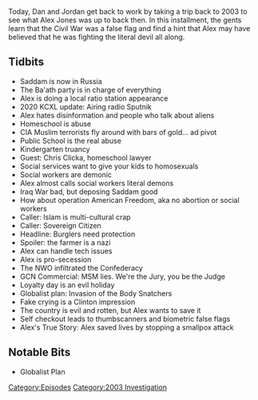 {{DEFAULTSORT:
    #_EPISODE_0548:May 5, 2003
}}{{Episode
    | title           = May 5, 2003
    | caption         = Listen to this episode on [https://knowledgefight.libsyn.com/548-may-5-2003 Libsyn] [https://open.spotify.com/episode/14XqZK2blGXp3dMWC1hmGK Spotify], Read the [[Transcript/548: May 5, 2003|Unofficial Transcript]]
    | episodeNumber   = 548
    | length          = 01:23:13
    | airDate         = April 14, 2021
    | coverageDate    = May 5, 2003
    | episodeType     = [[:Category:2003 Investigation|2003 Investigation]]
    | appearance      = [[Chris Clicka]]
    | oocDrop         = Kids are being arrested for stepping in water puddles
    | previousEpisode = [[547: April 8, 2021]]
    | nextEpisode     = [[549: April 13-14, 2021]]
}}

{{Stub}}

Today, Dan and Jordan get back to work by taking a trip back to 2003 to see what Alex Jones was up to back then. In this installment, the gents learn that the Civil War was a false flag and find a hint that Alex may have believed that he was fighting the literal devil all along.

==Tidbits==

*Saddam is now in Russia
*The Ba'ath party is in charge of everything
*Alex is doing a local ratio station appearance
*2020 KCXL update: Airing radio Sputnik
*Alex hates disinformation and people who talk about aliens
*Homeschool is abuse
*CIA Muslim terrorists fly around with bars of gold... ad pivot
*Public School is the real abuse
*Kindergarten truancy
*Guest: Chris Clicka, homeschool lawyer
*Social services want to give your kids to homosexuals
*Social workers are demonic
*Alex almost calls social workers literal demons
*Iraq War bad, but deposing Saddam good
*How about operation American Freedom, aka no abortion or social workers
*Caller: Islam is multi-cultural crap
*Caller: Sovereign Citizen
*Headline: Burglers need protection
*Spoiler: the farmer is a nazi
*Alex can handle tech issues
*Alex is pro-secession
*The NWO infiltrated the Confederacy
*GCN Commercial: MSM lies. We're the Jury, you be the Judge
*Loyalty day is an evil holiday
*Globalist plan: Invasion of the Body Snatchers
*Fake crying is a Clinton impression
*The country is evil and rotten, but Alex wants to save it
*Self checkout leads to thumbscanners and biometric false flags
*Alex's True Story: Alex saved lives by stopping a smallpox attack

==Notable Bits==

*Globalist Plan

[[Category:Episodes]]
[[Category:2003 Investigation]]
